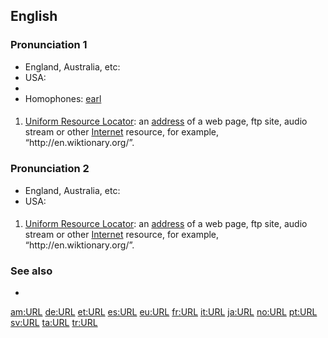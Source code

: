 ==English==

===Pronunciation 1===
* England, Australia, etc: {{IPA|/ɜːl/}}
* USA: {{IPA|/ɝl/}}
* {{rhymes|ɜː(r)l}}
* Homophones: [[earl]]

===={{acronym}}====
{{en-noun}}

# [[Uniform Resource Locator]]: an [[address]] of a web page, ftp site, audio stream or other [[Internet]] resource, for example, “<nowiki>http://en.wiktionary.org/</nowiki>”.

===Pronunciation 2===
* England, Australia, etc: {{IPA|/ˈjuːˌɑːˌrel/}}
* USA: {{IPA|/ˈjuːˌɑːrˌel/}}

===={{initialism}}====
{{en-noun}}

# [[Uniform Resource Locator]]: an [[address]] of a web page, ftp site, audio stream or other [[Internet]] resource, for example, “<nowiki>http://en.wiktionary.org/</nowiki>”.

===See also===
* {{pedialite}}

[[am:URL]]
[[de:URL]]
[[et:URL]]
[[es:URL]]
[[eu:URL]]
[[fr:URL]]
[[it:URL]]
[[ja:URL]]
[[no:URL]]
[[pt:URL]]
[[sv:URL]]
[[ta:URL]]
[[tr:URL]]
